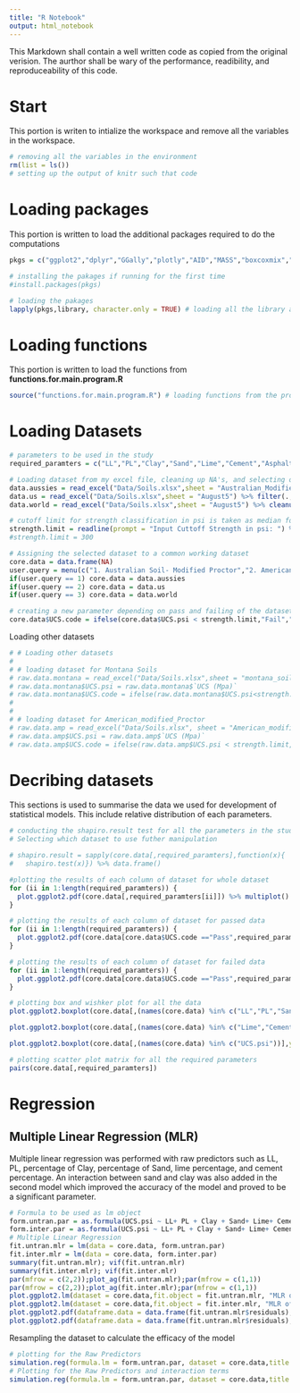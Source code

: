 ```yaml
---
title: "R Notebook"
output: html_notebook
---
```

This Markdown shall contain a well written code as copied from the original verision. The aurthor shall be wary of the performance, readibility, and reproduceability of this code.

# Start 
This portion is writen to intialize the workspace and remove all the variables in the workspace.

```r
# removing all the variables in the environment
rm(list = ls())
# setting up the output of knitr such that code
```
# Loading packages
This portion is written to load the additional packages required to do the computations
```r
pkgs = c("ggplot2","dplyr","GGally","plotly","AID","MASS","boxcoxmix","car","moments","leaps" ,"devtools","caTools","readxl","class","ROCR","qwraps2","knitr","e1071","glmnet","gam","splines","akima", "microbenchmark","profvis","memoise","compiler")

# installing the pakages if running for the first time
#install.packages(pkgs)

# loading the pakages
lapply(pkgs,library, character.only = TRUE) # loading all the library at once
```
# Loading functions
This portion is written to load the functions from **functions.for.main.program.R**
```r
source("functions.for.main.program.R") # loading functions from the program NOTE: This is very efficient and fast
```


# Loading Datasets
```r
# parameters to be used in the study
required_paramters = c("LL","PL","Clay","Sand","Lime","Cement","Asphalt","UCS.psi")

# Loading dataset from my excel file, cleaning up NA's, and selecting only the required parameters of the dataset
data.aussies = read_excel("Data/Soils.xlsx",sheet = "Australian_Modified_Proctor")%>% cleanup.NA.columns(.,required_paramters)
data.us = read_excel("Data/Soils.xlsx",sheet = "August5") %>% filter(.,Location == "US") %>%cleanup.NA.columns(.,required_paramters) 
data.world = read_excel("Data/Soils.xlsx",sheet = "August5") %>% cleanup.NA.columns(.,required_paramters)

# cutoff limit for strength classification in psi is taken as median for now
strength.limit = readline(prompt = "Input Cuttoff Strength in psi: ") %>% as.double()
#strength.limit = 300 

# Assigning the selected dataset to a common working dataset
core.data = data.frame(NA)
user.query = menu(c("1. Australian Soil- Modified Proctor","2. American Soils - Standard Proctor", "3. Global Database - Standard Proctor"), graphics = FALSE, title = " Select the dataset type for the development of the model")
if(user.query == 1) core.data = data.aussies
if(user.query == 2) core.data = data.us
if(user.query == 3) core.data = data.world

# creating a new parameter depending on pass and failing of the dataset
core.data$UCS.code = ifelse(core.data$UCS.psi < strength.limit,"Fail","Pass")
```
Loading other datasets
```r
# # Loading other datasets 
# 
# # loading dataset for Montana Soils
# raw.data.montana = read_excel("Data/Soils.xlsx",sheet = "montana_soils") # loading the dataframe from the file that user chooses from the sheet name collection_ready
# raw.data.montana$UCS.psi = raw.data.montana$`UCS (Mpa)`
# raw.data.montana$UCS.code = ifelse(raw.data.montana$UCS.psi<strength.limit,"Fail","Pass")
# 
# 
# # loading dataset for American_modified_Proctor
# raw.data.amp = read_excel("Data/Soils.xlsx", sheet = "American_modified_proctor")
# raw.data.amp$UCS.psi = raw.data.amp$`UCS (Mpa)`
# raw.data.amp$UCS.code = ifelse(raw.data.amp$UCS.psi < strength.limit,"Fail","Pass")

```

# Decribing datasets
This sections is used to summarise the data we used for development of statistical models. This include relative distribution of each parameters.
```r
# conducting the shapiro.result test for all the parameters in the study and converting the results to a dataframe
# Selecting which dataset to use futher manipulation

# shapiro.result = sapply(core.data[,required_paramters],function(x){
#   shapiro.test(x)}) %>% data.frame()

#plotting the results of each column of dataset for whole dataset
for (ii in 1:length(required_paramters)) {
  plot.ggplot2.pdf(core.data[,required_paramters[ii]]) %>% multiplot()
}

# plotting the results of each column of dataset for passed data
for (ii in 1:length(required_paramters)) {
  plot.ggplot2.pdf(core.data[core.data$UCS.code =="Pass",required_paramters[ii]]) %>% multiplot()
}

# plotting the results of each column of dataset for failed data
for (ii in 1:length(required_paramters)) {
  plot.ggplot2.pdf(core.data[core.data$UCS.code =="Pass",required_paramters[ii]]) %>% multiplot()
}

# plotting box and wishker plot for all the data
plot.ggplot2.boxplot(core.data[,(names(core.data) %in% c("LL","PL","Sand","Clay"))]," ", title = "Boxplot for LL,PL,Sand, and Clay ") %>% plot()

plot.ggplot2.boxplot(core.data[,(names(core.data) %in% c("Lime","Cement","Asphalt"))],"Percentage", title = "Boxplot for Lime, Cement, and Asphalt") %>% plot()

plot.ggplot2.boxplot(core.data[,(names(core.data) %in% c("UCS.psi"))],ylab = "psi", title = "Boxplot for UCS values") %>% plot()

# plotting scatter plot matrix for all the required parameters
pairs(core.data[,required_paramters])

```

# Regression
## Multiple Linear Regression (MLR)
Multiple linear regression was performed with raw predictors such as LL, PL, percentage of Clay, percentage of Sand, lime percentage, and cement percentage. An interaction between sand and clay was also added in the second model which improved the accuracy of the model and proved to be a significant parameter.
```r
# Formula to be used as lm object
form.untran.par = as.formula(UCS.psi ~ LL+ PL + Clay + Sand+ Lime+ Cement)
form.inter.par = as.formula(UCS.psi ~ LL+ PL + Clay + Sand+ Lime+ Cement+ Sand:Clay)
# Multiple Linear Regression
fit.untran.mlr = lm(data = core.data, form.untran.par)
fit.inter.mlr = lm(data = core.data, form.inter.par)
summary(fit.untran.mlr); vif(fit.untran.mlr)
summary(fit.inter.mlr); vif(fit.inter.mlr)
par(mfrow = c(2,2));plot_ag(fit.untran.mlr);par(mfrow = c(1,1))
par(mfrow = c(2,2));plot_ag(fit.inter.mlr);par(mfrow = c(1,1))
plot.ggplot2.lm(dataset = core.data,fit.object = fit.untran.mlr, "MLR of Raw Predictor")
plot.ggplot2.lm(dataset = core.data,fit.object = fit.inter.mlr, "MLR of Raw Prediction + Sand:Clay Interaction")
plot.ggplot2.pdf(dataframe.data = data.frame(fit.untran.mlr$residuals),xlab1 = "Residual (psi)",xlab2 = "Residuals(psi)", title = " for MLR Raw Predictors")
plot.ggplot2.pdf(dataframe.data = data.frame(fit.untran.mlr$residuals),xlab1 = "Residual (psi)",xlab2 = "Residuals(psi)",title = " for MLR Raw Predictors+ MLR of Raw Prediction + Sand:Clay Interaction")
```
Resampling the dataset to calculate the efficacy of the model
```r
# plotting for the Raw Predictors
simulation.reg(formula.lm = form.untran.par, dataset = core.data,title = "MLR of Raw Predictors")
# Plotting for the Raw Predictors and interaction terms
simulation.reg(formula.lm = form.untran.par, dataset = core.data,title = "MLR of Raw Predictors and Interaction Sand:Clay")
```

























